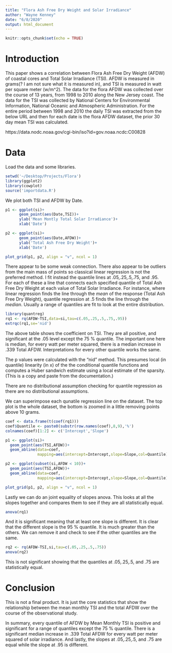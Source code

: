 ```yaml
---
title: "Flora Ash Free Dry Weight and Solar Irradiance"
author: "Wayne Kenney"
date: "6/8/2020"
output: html_document
---
```


```r
knitr::opts_chunk$set(echo = TRUE)
```

# Introduction

This paper shows a correlation between Flora Ash Free Dry Weight (AFDW) of coastal cores and Total Solar Irradiance (TSI). AFDW is measured in grams(? I am not sure what it is measured in), and TSI is measured in watt per square meter (w/m^2). The data for the flora AFDW was collected over the course of 13 years, from 1998 to 2010 along the New Jersey coast. The data for the TSI was collected by National Centers for Environmental Information, National Oceanic and Atmospheric Administration. For the entire period between 1998 and 2010 the daily TSI was extracted from the below URL and then for each date is the flora AFDW dataset, the prior 30 day mean TSI was calculated.

https://data.nodc.noaa.gov/cgi-bin/iso?id=gov.noaa.ncdc:C00828


# Data

Load the data and some libraries.

```r
setwd('~/Desktop/Projects/Flora')
library(ggplot2)
library(cowplot)
source('importdata.R')
```

We plot both TSI and AFDW by Date.

```r
p1 <- ggplot(si)+
      geom_point(aes(Date,TSI))+
      ylab('Mean Montly Total Solar Irradiance')+
      xlab('Date')

p2 <- ggplot(si)+
      geom_point(aes(Date,AFDW))+
      ylab('Total Ash Free Dry Weight')+
      xlab('Date')

plot_grid(p1, p2, align = "v", ncol = 1)
```

There appear to be some weak connection. There also appear to be outliers from the main mass of points so classical linear regression is not the preferred method. I fit instead the quantile lines at .05,.25,.5,.75, and .95. For each of these a line that connects each specified quantile of Total Ash Free Dry Weight at each value of Total Solar Irradiance. For instance, where linear regression finds the line through the *mean* of the response (Total Ash Free Dry Weight), quantile regression at .5 finds the line through the *median*. Usually a range of quantiles are fit to look at the entire distribution. 

```r
library(quantreg)
rq1 <- rq(AFDW~TSI,data=si,tau=c(.05,.25,.5,.75,.95))
extrqc(rq1,se='nid')
```

The above table shows the coefficient on TSI. They are all positive, and significant at the .05 level except the 75 % quantile. The important one here is median, for every watt per meter squared, there is a median increase in .339 Total AFDW. Interpretations for every other quantile works the same. 

The p values were calculated with the "nid" method. This presumes local (in quantile) linearity (in x) of the the conditional quantile functions and computes a Huber sandwich estimate using a local estimate of the sparsity. (This is a copy and paste from the documentation.)

There are no distributional assumption checking for quantile regression as there are no distributional assumptions.

We can superimpose each qunatile regression line on the dataset. The top plot is the whole dataset, the bottom is zoomed in a little removing points above 10 grams.

```r
coef <- data.frame(t(coef(rq1)))
coef$Quantile <- paste0(substr(row.names(coef),8,9),'%')
colnames(coef)[1:2] <- c('Intercept','Slope')

p1 <- ggplot(si)+
  geom_point(aes(TSI,AFDW))+
  geom_abline(data=coef,
              mapping=aes(intercept=Intercept,slope=Slope,col=Quantile))

p2 <- ggplot(subset(si,AFDW < 10))+
  geom_point(aes(TSI,AFDW))+
  geom_abline(data=coef,
              mapping=aes(intercept=Intercept,slope=Slope,col=Quantile))

plot_grid(p1, p2, align = "v", ncol = 1)
```

Lastly we can do an joint equality of slopes anova. This looks at all the slopes together and compares them to see if they are all statistically equal.

```r
anova(rq1)
```

And it is significant meaning that at least one slope is different. It is clear that the different slope is the 95 % quantile. It is much greater than the others. We can remove it and check to see if the other quantiles are the same.

```r
rq2 <- rq(AFDW~TSI,si,tau=c(.05,.25,.5,.75))
anova(rq2)
```

This is not significant showing that the quantiles at .05,.25,.5, and .75 are statistically equal.

# Conclusion

This is not a final product. It is just the core statistics that show the relationship between the mean monthly TSI and the total AFDW over the course of the observational study.

In summary, every quantile of AFDW by Mean Monthly TSI is positive and significant for a range of quantiles except the 75 % quantile. There is a significant median increase in .339 Total AFDW for every watt per meter squared of solar irradiance. And lastly, the slopes at .05,.25,.5, and .75 are equal while the slope at .95 is different.